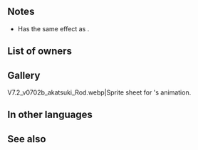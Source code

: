 {{Weapon Infobox
|tagid=SID_クリミア女王の王笏
|intID=3491
|image=wep_rd053
|exclusive=1
|weaponType=Colorless Staff
|cost=400
|might=14
|range=2
|cooldown=-1
|effect=Calculates damage from staff like other weapons. Accelerates Special trigger (cooldown count-1; max cooldown count cannot be reduced below 1). At start of turn, if unit is within 2 spaces of an ally, grants Atk/Spd+6 and the following status to unit and allies within 2 spaces for 1 turn: "If unit initiates combat, unit makes a guaranteed follow-up attack." If unit initiates combat or is within 2 spaces of an ally, grants Atk/Spd+6 to unit and grants bonus to unit's Atk/Spd = highest respective Atk/Spd bonuses among unit and allies within 2 spaces × 1.5 (calculates each stat bonus independently).
|statModifiers=0,14,0,0,0
|required=Assault
|properties=random_owner
}}
==Notes==
* Has the same effect as {{St|Wrathful Staff}}.
{{Wrathful Staff}}
{{Bonuses}}
{{Guaranteed Follow-Ups}}
{{IfUnitInitiates}}
{{TemporaryBufffromBonus|source=the unit and/or allies within 2 spaces with the highest Atk and/or Spd bonuses}}
==List of owners==
{{Skill Hero List}}
==Gallery==
<gallery>
V7.2_v0702b_akatsuki_Rod.webp|Sprite sheet for {{PAGENAME}}'s animation.
</gallery>
==In other languages==
{{OtherLanguages
|japanese=クリミア女王の王笏
|german=Zepter v. Crimea
|spanishEU=Cetro crimeo
|spanishLA=Cetro crimeo
|french=Sceptre de Crimea
|italian=Scettro di Ozna
|chineseTW=克里米亞女王的權杖
|portuguese=Cetro de Crimea
}}
==See also==
{{See also skills|cond=Description LIKE '%"If unit initiates combat, unit makes a guaranteed follow-up attack."%' OR Description LIKE '%bonus to unit_s%/%=%highest%' OR Description LIKE '%at start of turn, if unit is within _ spaces of an ally%grants%+%to unit and allies%for 1 turn%'}}
{{Weapons Navbox}}